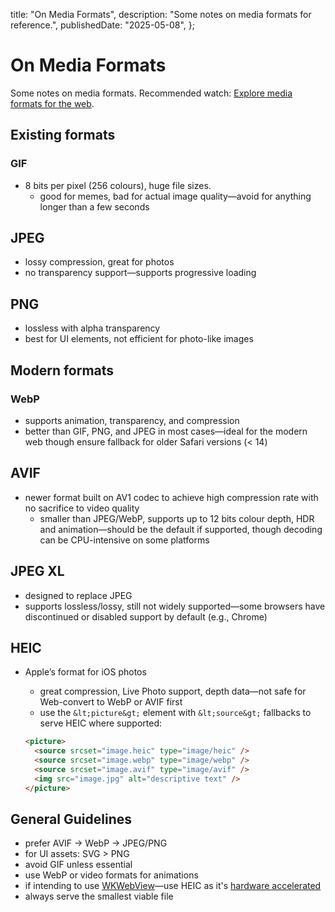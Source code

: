   title: "On Media Formats",
  description: "Some notes on media formats for reference.",
  publishedDate: "2025-05-08",
};

# On Media Formats

Some notes on media formats. Recommended watch: [Explore media formats for the web](https://youtu.be/qB9L-ZYM1_0?si=ZRq60cGJWnDxZFxX).

## Existing formats

### GIF

- 8 bits per pixel (256 colours), huge file sizes.
  - good for memes, bad for actual image quality&mdash;avoid for anything longer than a few seconds

## JPEG

- lossy compression, great for photos
- no transparency support&mdash;supports progressive loading

## PNG

- lossless with alpha transparency
- best for UI elements, not efficient for photo-like images

## Modern formats

### WebP

- supports animation, transparency, and compression
- better than GIF, PNG, and JPEG in most cases&mdash;ideal for the modern web though ensure fallback for older Safari versions (< 14)

## AVIF

- newer format built on AV1 codec to achieve high compression rate with no sacrifice to video quality
  - smaller than JPEG/WebP, supports up to 12 bits colour depth, HDR and animation&mdash;should be the default if supported, though decoding can be CPU-intensive on some platforms

## JPEG XL

- designed to replace JPEG
- supports lossless/lossy, still not widely supported&mdash;some browsers have discontinued or disabled support by default (e.g., Chrome)

## HEIC

- Apple’s format for iOS photos

  - great compression, Live Photo support, depth data&mdash;not safe for Web-convert to WebP or AVIF first
  - use the `&lt;picture&gt;` element with `&lt;source&gt;` fallbacks to serve HEIC where supported:

  ```html
  <picture>
    <source srcset="image.heic" type="image/heic" />
    <source srcset="image.webp" type="image/webp" />
    <source srcset="image.avif" type="image/avif" />
    <img src="image.jpg" alt="descriptive text" />
  </picture>
  ```

## General Guidelines

- prefer AVIF → WebP → JPEG/PNG
- for UI assets: SVG > PNG
- avoid GIF unless essential
- use WebP or video formats for animations
- if intending to use [WKWebView](https://developer.apple.com/documentation/webkit/wkwebview)&mdash;use HEIC as it's [hardware accelerated](https://en.wikipedia.org/wiki/Hardware_acceleration)
- always serve the smallest viable file
